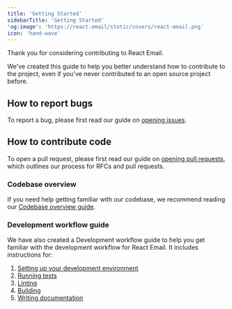 ```yaml
---
title: 'Getting Started'
sidebarTitle: 'Getting Started'
'og:image': 'https://react.email/static/covers/react-email.png'
icon: 'hand-wave'
---
```


Thank you for considering contributing to React Email.

We've created this guide to help you better understand how to contribute to the project, even if you've never contributed to an open source project before.

## How to report bugs

To report a bug, please first read our guide on [opening issues](/contributing/opening-issues).

## How to contribute code

To open a pull request, please first read our guide on [opening pull requests](/contributing/opening-pull-requests), which outlines our process for RFCs and pull requests.

### Codebase overview
If you need help getting familiar with our codebase, we recommend reading our [Codebase overview guide](/contributing/codebase-overview).

### Development workflow guide
We have also created a Development workflow guide to help you get familiar with the development workflow for React Email. It includes instructions for:
1. [Setting up your development environment](/contributing/development-workflow/1-setup)
2. [Running tests](/contributing/development-workflow/2-running-tests)
3. [Linting](/contributing/development-workflow/3-linting)
4. [Building](/contributing/development-workflow/4-building)
5. [Writing documentation](/contributing/development-workflow/5-writing-docs)

